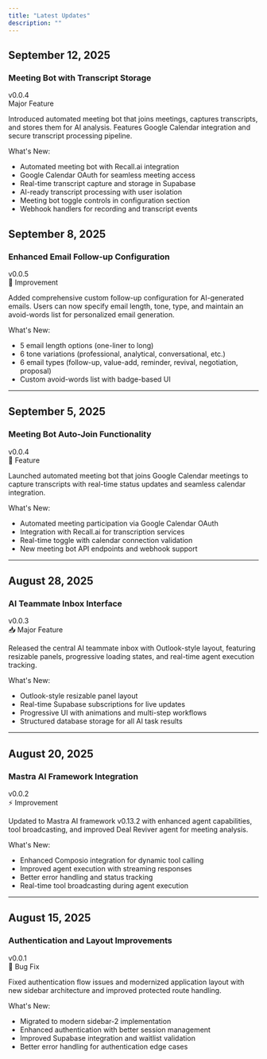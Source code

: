 ```yaml
---
title: "Latest Updates"
description: ""
---
```


<style>
  {`
  @import url('https://fonts.googleapis.com/css2?family=Roboto+Flex:wght@100;200;300;400;500;600;700;800;900&display=swap');

  .changelog-container {
    font-family: 'Roboto Flex', -apple-system, BlinkMacSystemFont, sans-serif;
    max-width: 800px;
    margin: 0 auto;
    background-color: #f5f5f5;
    color: #000000;
    line-height: 1.6;
  }

  .changelog-header {
    text-align: center;
    margin-bottom: 3rem;
    padding: 2rem 0;
  }

  .changelog-title {
    font-size: 2.5rem;
    font-weight: 600;
    color: #A0472B;
    margin-bottom: 1rem;
  }

  .changelog-subtitle {
    font-size: 1.2rem;
    color: #1e3a5f;
    font-weight: 400;
  }

  .changelog-entry {
    margin-bottom: 4rem;
    background: white;
    border-radius: 8px;
    padding: 2rem;
    box-shadow: 0 1px 3px rgba(0,0,0,0.1);
  }

  .entry-date {
    font-size: 0.9rem;
    color: #666;
    font-weight: 500;
    text-transform: uppercase;
    letter-spacing: 0.5px;
    margin-bottom: 0.5rem;
  }

  .entry-title {
    font-size: 1.8rem;
    font-weight: 600;
    color: #000;
    margin-bottom: 1.5rem;
  }

  .entry-section {
    margin-bottom: 2rem;
  }

  .section-title {
    font-size: 1.1rem;
    font-weight: 600;
    color: #A0472B;
    margin-bottom: 1rem;
    display: flex;
    align-items: center;
    gap: 0.5rem;
  }

  .section-items {
    margin-left: 1.5rem;
  }

  .section-items li {
    margin-bottom: 0.75rem;
    color: #333;
  }

  .feature-badge {
    background: #A0472B;
    color: white;
    padding: 0.2rem 0.6rem;
    border-radius: 12px;
    font-size: 0.8rem;
    font-weight: 500;
  }

  .improvement-badge {
    background: #f4975a;
    color: white;
    padding: 0.2rem 0.6rem;
    border-radius: 12px;
    font-size: 0.8rem;
    font-weight: 500;
  }

  .fix-badge {
    background: #1e3a5f;
    color: white;
    padding: 0.2rem 0.6rem;
    border-radius: 12px;
    font-size: 0.8rem;
    font-weight: 500;
  }

  .major-feature-badge {
    background: #A0472B;
    color: white;
    padding: 0.2rem 0.6rem;
    border-radius: 12px;
    font-size: 0.8rem;
    font-weight: 500;
  }

  /* Small date headings for sidebar navigation */
  h2 {
    font-size: 0.9rem !important;
    color: #666 !important;
    font-weight: 500 !important;
    text-transform: uppercase !important;
    letter-spacing: 0.5px !important;
    margin-bottom: 0.5rem !important;
    margin-top: 3rem !important;
  }

  /* Feature title headings */
  h3 {
    font-size: 1.8rem !important;
    font-weight: 600 !important;
    color: #000 !important;
    margin-bottom: 1rem !important;
    margin-top: 0 !important;
  }

  /* Version text styling */
  .version-text {
    font-size: 0.9rem;
    color: #666;
    font-weight: 500;
    margin-bottom: 1.5rem;
  }

  /* Category badge */
  .category-text {
    font-size: 0.9rem;
    color: #A0472B;
    font-weight: 600;
    margin-bottom: 1rem;
    text-transform: uppercase;
  }

  /* Content styling */
  .changelog-content {
    margin-bottom: 2rem;
    line-height: 1.6;
  }

  .changelog-content p {
    margin-bottom: 1rem;
  }

  .whats-new {
    margin-top: 1.5rem;
  }

  .whats-new h4 {
    font-size: 1.1rem;
    font-weight: 600;
    color: #A0472B;
    margin-bottom: 0.5rem;
  }

  .whats-new ul {
    margin-left: 1rem;
  }

  .whats-new li {
    margin-bottom: 0.5rem;
    color: #333;
  }
  `}
</style>


## September 12, 2025

### Meeting Bot with Transcript Storage

<div className="version-text">
v0.0.4
</div>

<div className="category-text">
Major Feature
</div>

<div className="changelog-content">
<p>
Introduced automated meeting bot that joins meetings, captures transcripts, and stores them for AI analysis. Features Google Calendar integration and secure transcript processing pipeline.
</p>

<div className="whats-new">
<p className="whats-new-title">What's New:</p>

<ul>
<li>
Automated meeting bot with Recall.ai integration
</li>

<li>
Google Calendar OAuth for seamless meeting access
</li>

<li>
Real-time transcript capture and storage in Supabase
</li>

<li>
AI-ready transcript processing with user isolation
</li>

<li>
Meeting bot toggle controls in configuration section
</li>

<li>
Webhook handlers for recording and transcript events
</li>
</ul>

</div>
</div>


## September 8, 2025

### Enhanced Email Follow-up Configuration

<div className="version-text">
v0.0.5
</div>

<div className="category-text">
🎨 Improvement
</div>

<div className="changelog-content">
<p>
Added comprehensive custom follow-up configuration for AI-generated emails. Users can now specify email length, tone, type, and maintain an avoid-words list for personalized email generation.
</p>

<div className="whats-new">
<p className="whats-new-title">What's New:</p>

<ul>
<li>
5 email length options (one-liner to long)
</li>

<li>
6 tone variations (professional, analytical, conversational, etc.)
</li>

<li>
6 email types (follow-up, value-add, reminder, revival, negotiation, proposal)
</li>

<li>
Custom avoid-words list with badge-based UI
</li>
</ul>

</div>
</div>

---

## September 5, 2025

### Meeting Bot Auto-Join Functionality

<div className="version-text">
v0.0.4
</div>

<div className="category-text">
🤖 Feature
</div>

<div className="changelog-content">
<p>
Launched automated meeting bot that joins Google Calendar meetings to capture transcripts with real-time status updates and seamless calendar integration.
</p>

<div className="whats-new">
<p className="whats-new-title">What's New:</p>

<ul>
<li>
Automated meeting participation via Google Calendar OAuth
</li>

<li>
Integration with Recall.ai for transcription services
</li>

<li>
Real-time toggle with calendar connection validation
</li>

<li>
New meeting bot API endpoints and webhook support
</li>
</ul>

</div>
</div>

---

## August 28, 2025

### AI Teammate Inbox Interface

<div className="version-text">
v0.0.3
</div>

<div className="category-text">
📥 Major Feature
</div>

<div className="changelog-content">
<p>
Released the central AI teammate inbox with Outlook-style layout, featuring resizable panels, progressive loading states, and real-time agent execution tracking.
</p>

<div className="whats-new">
<p className="whats-new-title">What's New:</p>

<ul>
<li>
Outlook-style resizable panel layout
</li>

<li>
Real-time Supabase subscriptions for live updates
</li>

<li>
Progressive UI with animations and multi-step workflows
</li>

<li>
Structured database storage for all AI task results
</li>
</ul>

</div>
</div>

---

## August 20, 2025

### Mastra AI Framework Integration

<div className="version-text">
v0.0.2
</div>

<div className="category-text">
⚡ Improvement
</div>

<div className="changelog-content">
<p>
Updated to Mastra AI framework v0.13.2 with enhanced agent capabilities, tool broadcasting, and improved Deal Reviver agent for meeting analysis.
</p>

<div className="whats-new">
<p className="whats-new-title">What's New:</p>

<ul>
<li>
Enhanced Composio integration for dynamic tool calling
</li>

<li>
Improved agent execution with streaming responses
</li>

<li>
Better error handling and status tracking
</li>

<li>
Real-time tool broadcasting during agent execution
</li>
</ul>

</div>
</div>

---

## August 15, 2025

### Authentication and Layout Improvements

<div className="version-text">
v0.0.1
</div>

<div className="category-text">
🔧 Bug Fix
</div>

<div className="changelog-content">
<p>
Fixed authentication flow issues and modernized application layout with new sidebar architecture and improved protected route handling.
</p>

<div className="whats-new">
<p className="whats-new-title">What's New:</p>

<ul>
<li>
Migrated to modern sidebar-2 implementation
</li>

<li>
Enhanced authentication with better session management
</li>

<li>
Improved Supabase integration and waitlist validation
</li>

<li>
Better error handling for authentication edge cases
</li>
</ul>

</div>
</div>
